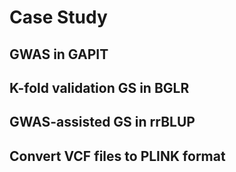 # Case Study

## GWAS in GAPIT

## K-fold validation GS in BGLR

## GWAS-assisted GS in rrBLUP

## Convert VCF files to PLINK format
